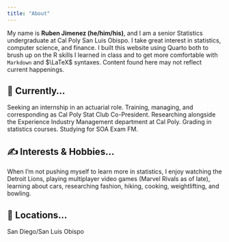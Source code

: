 ```yaml
---
title: "About"
---
```


My name is **Ruben Jimenez (he/him/his)**, and I am a senior Statistics undergraduate at Cal Poly San Luis Obispo. I take great interest in statistics, computer science, and finance. I built this website using Quarto both to brush up on the R skills I learned in class and to get more comfortable with `Markdown` and $\LaTeX$ syntaxes. Content found here may not reflect current happenings.

## 🔭 Currently... 
Seeking an internship in an actuarial role. Training, managing, and corresponding as Cal Poly Stat Club Co-President. Researching alongside the Experience Industry Management department at Cal Poly. Grading in statistics courses. Studying for SOA Exam FM. 

## ✍  Interests & Hobbies... 
When I'm not pushing myself to learn more in statistics, I enjoy watching the Detroit Lions, playing multiplayer video games (Marvel Rivals as of late), learning about cars, researching fashion, hiking, cooking, weightlifting, and bowling.

## 📍 Locations...
San Diego/San Luis Obispo